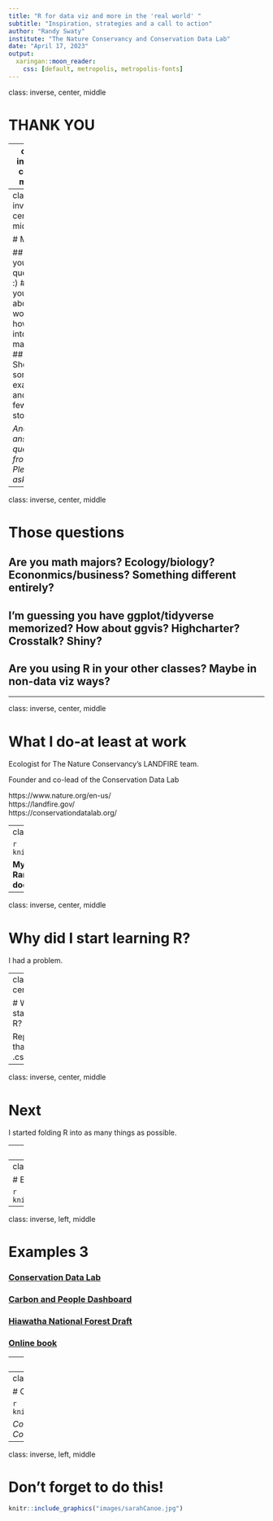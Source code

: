 ```yaml
---
title: "R for data viz and more in the 'real world' "
subtitle: "Inspiration, strategies and a call to action"
author: "Randy Swaty"
institute: "The Nature Conservancy and Conservation Data Lab"
date: "April 17, 2023"
output:
  xaringan::moon_reader:
    css: [default, metropolis, metropolis-fonts]
---
```


class: inverse, center, middle

# THANK YOU



---
class: inverse, center, middle

# Success:
## You walk away thinking "yeah-I should keep my R skills honed!"
## You think about using R in a new way
## We do something good with these skills

---
class: inverse, center, middle

# My plan

## Ask you some questions :)
## Tell you a little about my work, and how I got into this R maddness
## Showcase some examples and tell a few stories

*And answer questions from you! Please ask away!*

---

class: inverse, center, middle

# Those questions
## Are you math majors?  Ecology/biology?  Econonmics/business?  Something different entirely?
## I'm guessing you have ggplot/tidyverse memorized?  How about ggvis?  Highcharter? Crosstalk? Shiny?
## Are you using R in your other classes?  Maybe in non-data viz ways?

---

class: inverse, center, middle

# What I do-at least at work

Ecologist for The Nature Conservancy's LANDFIRE team.  

Founder and co-lead of the Conservation Data Lab

https://www.nature.org/en-us/ <br>
https://landfire.gov/ <br>
https://conservationdatalab.org/

---
class: inverse, center, middle

```r
knitr::include_graphics("images/indiana.PNG")
```

**My father-in-law would often say "Now Randy, don't accomplish something that doesn't accomplish anything"**
---

class: inverse, center, middle

# Why did I start learning R?

I had a problem.  

---
class: inverse, center, middle

# Why did I start learning R?

Reproducibility: that confusing .csv file

---

class: inverse, center, middle

# Next

I started folding R into as many things as possible. 

---
class: inverse, left, middle

# Example 

```r
knitr::include_graphics("images/list.JPG")
```


---
class: inverse, left, middle

# Example 2

```r
knitr::include_graphics("images/driftSunburst.jpg")
```


---
class: inverse, left, middle

# Examples 3

### [Conservation Data Lab](https://conservationdatalab.org/)
### [Carbon and People Dashboard](https://rswaty.github.io/carbonBlockGroups/dash.html)
### [Hiawatha National Forest Draft](https://rswaty.github.io/hiawatha2023/)
### [Online book](https://rswaty.github.io/landfireFSC/)

---
class: inverse, left, middle

# Strategies

Ask yourself "how do I learn best?" <br>
Ask yourself "what do I really do?  How can I fold coding into that?" <br>
Organize---my data viz project

*If it's not hard you probably aren't learning*

---
class: inverse, left, middle

# Call to action: Do good with your skills


```r
knitr::include_graphics("images/finnJumps.jpg")
```

*Consider learning, teaching, mentoring in the Conservation Data Lab*

---
class: inverse, left, middle

# Don't forget to do this!


```r
knitr::include_graphics("images/sarahCanoe.jpg")
```


